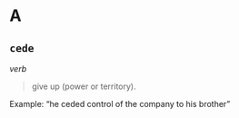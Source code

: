 # A 

## `cede`

*verb*

> give up (power or territory).

Example:  "he ceded control of the company to his brother"
